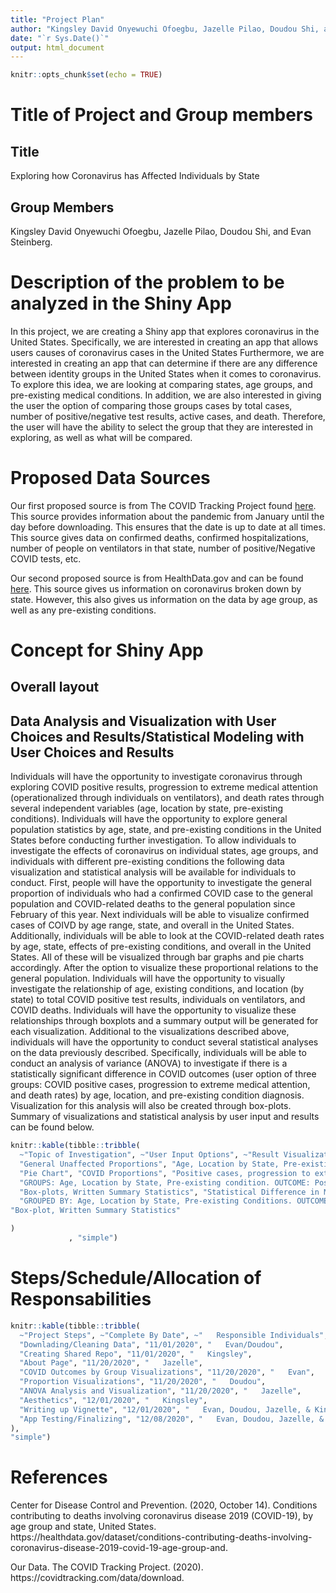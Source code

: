 ```yaml
---
title: "Project Plan"
author: "Kingsley David Onyewuchi Ofoegbu, Jazelle Pilao, Doudou Shi, and Evan Steinberg"
date: "`r Sys.Date()`" 
output: html_document
---
```


```r
knitr::opts_chunk$set(echo = TRUE)
```

# Title of Project and Group members
## Title
Exploring how Coronavirus has Affected Individuals by State

## Group Members
Kingsley David Onyewuchi Ofoegbu, Jazelle Pilao, Doudou Shi, and Evan Steinberg.

# Description of the problem to be analyzed in the Shiny App

In this project, we are creating a Shiny app that explores coronavirus in the United States. Specifically, we are interested in creating an app that allows users causes of coronavirus cases in the United States Furthermore, we are interested in creating an app that can determine if there are any difference between identity groups in the United States when it comes to coronavirus. To explore this idea, we are looking at comparing  states, age groups, and pre-existing medical conditions. In addition, we are also interested in giving the user the option of comparing those groups cases by total cases, number of positive/negative test results, active cases, and death. Therefore, the user will have the ability to select the group that they are interested in exploring, as well as what will be compared.

# Proposed Data Sources

Our first proposed source is from The COVID Tracking Project found [here](https://covidtracking.com/data/download). This source provides information about the pandemic from January until the day before downloading. This ensures that the date is up to date at all times. This source gives data on confirmed deaths, confirmed hospitalizations, number of people on ventilators in that state, number of positive/Negative COVID tests, etc. 

Our second proposed source is from HealthData.gov and can be found [here](https://healthdata.gov/dataset/conditions-contributing-deaths-involving-coronavirus-disease-2019-covid-19-age-group-and). This source gives us information on coronavirus broken down by state. However, this also gives us information on the data by age group, as well as any pre-existing conditions.

# Concept for Shiny App
## Overall layout

## Data Analysis and Visualization with User Choices and Results/Statistical Modeling with User Choices and Results

Individuals will have the opportunity to investigate coronavirus through exploring COVID positive results, progression to extreme medical attention (operationalized through individuals on ventilators), and death rates through several independent variables (age, location by state, pre-existing conditions). Individuals will have the opportunity to explore general population statistics by age, state, and pre-existing conditions in the United States before conducting further investigation. To allow individuals to investigate the effects of coronavirus on individual states, age groups, and individuals with different pre-existing conditions the following data visualization and statistical analysis will be available for individuals to conduct. First, people will have the opportunity to investigate the general proportion of individuals who had a confirmed COVID case to the general population and COVID-related deaths to the general population since February of this year. Next individuals will be able to visualize confirmed cases of COIVD by age range, state, and overall in the United States. Additionally, individuals will be able to look at the COVID-related death rates by age, state, effects of pre-existing conditions, and overall in the United States. All of these will be visualized through bar graphs and pie charts accordingly. After the option to visualize these proportional relations to the general population. Individuals will have the opportunity to visually investigate the relationship of age, existing conditions, and location (by state) to total COVID positive test results, individuals on ventilators, and COVID deaths. Individuals will have the opportunity to visualize these relationships through boxplots and a summary output will be generated for each visualization. Additional to the visualizations described above, individuals will have the opportunity to conduct several statistical analyses on the data previously described. Specifically, individuals will be able to conduct an analysis of variance (ANOVA) to investigate if there is a statistically significant difference in COVID outcomes (user option of three groups: COVID positive cases, progression to extreme medical attention, and death rates) by age, location, and pre-existing condition diagnosis. Visualization for this analysis will also be created through box-plots. Summary of visualizations and statistical analysis by user input and results can be found below.

``` r
knitr::kable(tibble::tribble(
  ~"Topic of Investigation", ~"User Input Options", ~"Result Visualization",
  "General Unaffected Proportions", "Age, Location by State, Pre-existing Conditions", 
  "Pie Chart", "COVID Proportions", "Positive cases, progression to extreme medical intervention, total deaths", "Pie Chart/Bar Chart", "COVID outcomes by group", 
  "GROUPS: Age, Location by State, Pre-existing condition. OUTCOME: Positive cases, progression to extreme medical intervention, total deaths", 
  "Box-plots, Written Summary Statistics", "Statistical Difference in Means Analysis (ANOVA)",
  "GROUPED BY: Age, Location by State, Pre-existing Conditions. OUTCOMES MEASURED: Positive cases, progression to extreme medical intervention, total deaths", 
"Box-plot, Written Summary Statistics"

)
             , "simple")
```

# Steps/Schedule/Allocation of Responsabilities

``` r
knitr::kable(tibble::tribble(
  ~"Project Steps", ~"Complete By Date", ~"   Responsible Individuals",
  "Downlading/Cleaning Data", "11/01/2020", "   Evan/Doudou",
  "Creating Shared Repo", "11/01/2020", "   Kingsley",
  "About Page", "11/20/2020", "   Jazelle",
  "COVID Outcomes by Group Visualizations", "11/20/2020", "   Evan",
  "Proportion Visualizations", "11/20/2020", "   Doudou",
  "ANOVA Analysis and Visualization", "11/20/2020", "   Jazelle",
  "Aesthetics", "12/01/2020", "   Kingsley",
  "Writing up Vignette", "12/01/2020", "   Evan, Doudou, Jazelle, & Kingsley",
  "App Testing/Finalizing", "12/08/2020", "   Evan, Doudou, Jazelle, & Kingsley"
),
"simple")
```

# References

Center for Disease Control and Prevention. (2020, October 14). Conditions contributing to deaths involving coronavirus disease 2019 (COVID-19), by age group and state, United States. https://healthdata.gov/dataset/conditions-contributing-deaths-involving-coronavirus-disease-2019-covid-19-age-group-and. 

Our Data. The COVID Tracking Project. (2020). https://covidtracking.com/data/download. 
